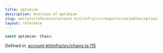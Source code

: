 ```yaml
---
title: optimism
description: Overview of optimism
slug: wallets/reference/account-kit/infra/src/exports/variables/optimism
layout: reference
---
```


```ts
const optimism: Chain;
```

Defined in: [account-kit/infra/src/chains.ts:115](https://github.com/alchemyplatform/aa-sdk/blob/e3c1a23e6e03f44bf2db3afddb97a91b175cba58/account-kit/infra/src/chains.ts#L115)
